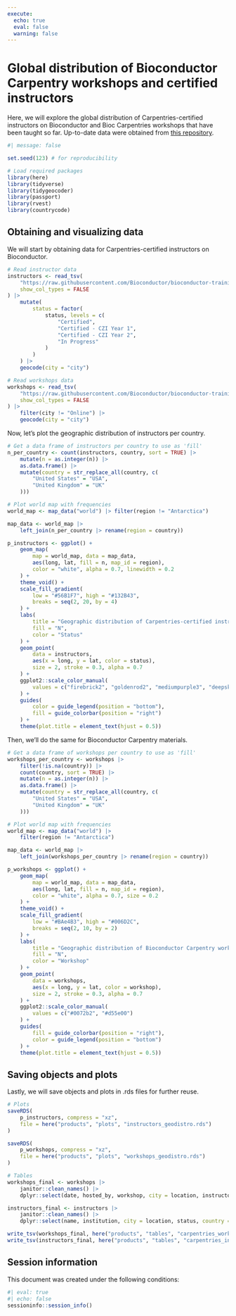 ```yaml
---
execute: 
  echo: true
  eval: false
  warning: false
---
```


# Global distribution of Bioconductor Carpentry workshops and certified instructors

Here, we will explore the global distribution of Carpentries-certified
instructors on Bioconductor and Bioc Carpentries workshops that have been 
taught so far. Up-to-date data were obtained from 
[this repository](https://github.com/mblue9/bioconductor-carpentries).

```r
#| message: false

set.seed(123) # for reproducibility

# Load required packages
library(here)
library(tidyverse)
library(tidygeocoder)
library(passport)
library(rvest)
library(countrycode)
```

## Obtaining and visualizing data

We will start by obtaining data for Carpentries-certified instructors on 
Bioconductor.

```r
# Read instructor data
instructors <- read_tsv(
    "https://raw.githubusercontent.com/Bioconductor/bioconductor-training/refs/heads/devel/carpentry/carpentries_instructors.tsv",
    show_col_types = FALSE
) |>
    mutate(
        status = factor(
            status, levels = c(
                "Certified", 
                "Certified - CZI Year 1", 
                "Certified - CZI Year 2",
                "In Progress"
            )
        )
    ) |>
    geocode(city = "city")

# Read workshops data
workshops <- read_tsv(
    "https://raw.githubusercontent.com/Bioconductor/bioconductor-training/refs/heads/devel/carpentry/carpentries_workshops.tsv",
    show_col_types = FALSE
) |>
    filter(city != "Online") |>
    geocode(city = "city")
```
    
Now, let's plot the geographic distribution of instructors per country.

```r
# Get a data frame of instructors per country to use as 'fill'
n_per_country <- count(instructors, country, sort = TRUE) |>
    mutate(n = as.integer(n)) |>
    as.data.frame() |>
    mutate(country = str_replace_all(country, c(
        "United States" = "USA",
        "United Kingdom" = "UK"
    )))

# Plot world map with frequencies
world_map <- map_data("world") |> filter(region != "Antarctica")

map_data <- world_map |> 
    left_join(n_per_country |> rename(region = country))

p_instructors <- ggplot() +
    geom_map(
        map = world_map, data = map_data,
        aes(long, lat, fill = n, map_id = region), 
        color = "white", alpha = 0.7, linewidth = 0.2
    ) +
    theme_void() +
    scale_fill_gradient(
        low = "#56B1F7", high = "#132B43",
        breaks = seq(2, 20, by = 4)
    ) +
    labs(
        title = "Geographic distribution of Carpentries-certified instructors",
        fill = "N",
        color = "Status"
    ) +
    geom_point(
        data = instructors, 
        aes(x = long, y = lat, color = status), 
        size = 2, stroke = 0.3, alpha = 0.7
    ) +
    ggplot2::scale_color_manual(
        values = c("firebrick2", "goldenrod2", "mediumpurple3", "deepskyblue3")
    ) +
    guides(
        color = guide_legend(position = "bottom"),
        fill = guide_colorbar(position = "right")
    ) +
    theme(plot.title = element_text(hjust = 0.5))
```

Then, we'll do the same for Bioconductor Carpentry materials.

```r
# Get a data frame of workshops per country to use as 'fill'
workshops_per_country <- workshops |>
    filter(!is.na(country)) |>
    count(country, sort = TRUE) |>
    mutate(n = as.integer(n)) |>
    as.data.frame() |>
    mutate(country = str_replace_all(country, c(
        "United States" = "USA",
        "United Kingdom" = "UK"
    )))

# Plot world map with frequencies
world_map <- map_data("world") |>
    filter(region != "Antarctica")

map_data <- world_map |> 
    left_join(workshops_per_country |> rename(region = country))

p_workshops <- ggplot() +
    geom_map(
        map = world_map, data = map_data,
        aes(long, lat, fill = n, map_id = region), 
        color = "white", alpha = 0.7, size = 0.2
    ) +
    theme_void() +
    scale_fill_gradient(
        low = "#BAe4B3", high = "#006D2C",
        breaks = seq(2, 10, by = 2)
    ) +
    labs(
        title = "Geographic distribution of Bioconductor Carpentry workshops",
        fill = "N",
        color = "Workshop"
    ) +
    geom_point(
        data = workshops, 
        aes(x = long, y = lat, color = workshop), 
        size = 2, stroke = 0.3, alpha = 0.7
    ) +
    ggplot2::scale_color_manual(
        values = c("#0072b2", "#d55e00")
    ) +
    guides(
        fill = guide_colorbar(position = "right"),
        color = guide_legend(position = "bottom")
    ) +
    theme(plot.title = element_text(hjust = 0.5))
```

## Saving objects and plots {.unnumbered}

Lastly, we will save objects and plots in .rds files for further reuse.

```r
# Plots
saveRDS(
    p_instructors, compress = "xz",
    file = here("products", "plots", "instructors_geodistro.rds")
)

saveRDS(
    p_workshops, compress = "xz",
    file = here("products", "plots", "workshops_geodistro.rds")
)

# Tables
workshops_final <- workshops |>
    janitor::clean_names() |>
    dplyr::select(date, hosted_by, workshop, city = location, instructors, country = country_en)

instructors_final <- instructors |>
    janitor::clean_names() |>
    dplyr::select(name, institution, city = location, status, country = country_en)

write_tsv(workshops_final, here("products", "tables", "carpentries_workshops.tsv"))
write_tsv(instructors_final, here("products", "tables", "carpentries_instructors.tsv"))
```

## Session information {.unnumbered}

This document was created under the following conditions:

```r
#| eval: true
#| echo: false
sessioninfo::session_info()
```

